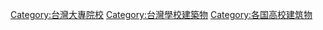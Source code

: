 [[Category:台灣大專院校|Category:台灣大專院校]]
[[Category:台灣學校建築物|Category:台灣學校建築物]]
[[Category:各国高校建筑物|Category:各国高校建筑物]]